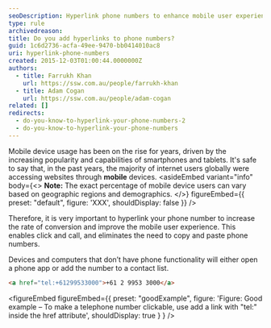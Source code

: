 ```yaml
---
seoDescription: Hyperlink phone numbers to enhance mobile user experience and increase conversion rates with a single click.
type: rule
archivedreason:
title: Do you add hyperlinks to phone numbers?
guid: 1c6d2736-acfa-49ee-9470-bb0414010ac8
uri: hyperlink-phone-numbers
created: 2015-12-03T01:00:44.0000000Z
authors:
  - title: Farrukh Khan
    url: https://ssw.com.au/people/farrukh-khan
  - title: Adam Cogan
    url: https://ssw.com.au/people/adam-cogan
related: []
redirects:
  - do-you-know-to-hyperlink-your-phone-numbers-2
  - do-you-know-to-hyperlink-your-phone-numbers
---
```


Mobile device usage has been on the rise for years, driven by the increasing popularity and capabilities of smartphones and tablets. It's safe to say that, in the past years, the majority of internet users globally were accessing websites through **mobile** devices.
<asideEmbed
  variant="info"
  body={<>
    **Note:** The exact percentage of mobile device users can vary based on geographic regions and demographics.
  </>}
  figureEmbed={{
    preset: "default",
    figure: 'XXX',
    shouldDisplay: false
  }}
/>

Therefore, it is very important to hyperlink your phone number to increase the rate of conversion and improve the mobile user experience. This enables click and call, and eliminates the need to copy and paste phone numbers.

Devices and computers that don’t have phone functionality will either open a phone app or add the number to a contact list.

```html
<a href="tel:+61299533000">+61 2 9953 3000</a>
```

<figureEmbed figureEmbed={{
  preset: "goodExample",
  figure: 'Figure: Good example – To make a telephone number clickable, use add a link with "tel:" inside the href attribute',
  shouldDisplay: true
} } />
